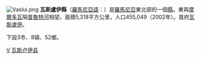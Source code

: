 [[File:Vaslui.png|right]]
'''瓦斯盧伊縣'''（[[羅馬尼亞語|羅馬尼亞語]]：'''{{lang|ro|Judeţul Vaslui}}'''）是[[羅馬尼亞|羅馬尼亞]]東北部的一個[[羅馬尼亞行政區劃|縣]]。東與[[摩爾多瓦|摩爾多瓦]]隔[[普魯特河|普魯特河]]相望。面積5,318平方公里，人口455,049（2002年）。首府[[瓦斯盧伊|瓦斯盧伊]]。

下設3市、8镇、52鄉。

{{羅馬尼亞行政區劃}}
{{Vaslui County}}

[[Category:罗马尼亚行政区划|V]]
[[Category:瓦斯卢伊县|]]